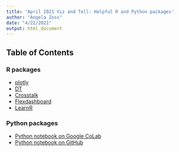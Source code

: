 ```yaml
---
title: 'April 2021 Viz and Tell: Helpful R and Python packages'
author: "Angela Zoss"
date: "4/22/2021"
output: html_document
---
```


## Table of Contents

### R packages
* [plotly](Plotly.html)
* [DT](DT.html)
* [Crosstalk](Crosstalk.html)
* [Flexdashboard](FlexDashboard.html)
* [LearnR](LearnR-Tutorial/SampleLesson.html)


### Python packages
* [Python notebook on Google CoLab](https://colab.research.google.com/drive/1phbzyW4QE0EYSUiaPGU9bPGqcmjxBiPf?usp=sharing)
* [Python notebook on GitHub](https://github.com/amzoss/Apr2021VizTell/blob/main/VizAndTellPython.ipynb)